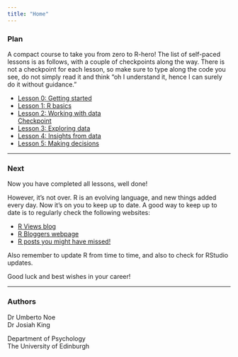```yaml
---
title: "Home"
---
```



### Plan

A compact course to take you from zero to R-hero! The list of self-paced lessons is as follows, with a couple of checkpoints along the way. There is not a checkpoint for each lesson, so make sure to type along the code you see, do not simply read it and think "oh I understand it, hence I can surely do it without guidance."

- [Lesson 0: Getting started](00-getting-started.html)
- [Lesson 1: R basics](01-basics.html)
- [Lesson 2: Working with data](02-data.html)  
[Checkpoint](cpt-data.html)
- [Lesson 3: Exploring data](03-exploring-data.html)
- [Lesson 4: Insights from data](04-insights-from-data.html)
- [Lesson 5: Making decisions](05-making-decisions.html)


---


### Next

Now you have completed all lessons, well done! 

However, it's not over. R is an evolving language, and new things added every day. Now it's on you to keep up to date.
A good way to keep up to date is to regularly check the following websites:

- [R Views blog](https://rviews.rstudio.com/) 
- [R Bloggers webpage](https://www.r-bloggers.com/)
- [R posts you might have missed!](https://twitter.com/icymi_r)

Also remember to update R from time to time, and also to check for RStudio updates.

Good luck and best wishes in your career!

---

### Authors

Dr Umberto Noe\
Dr Josiah King

Department of Psychology\
The University of Edinburgh
